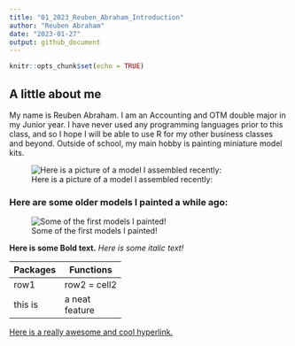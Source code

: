 ```yaml
---
title: "01_2023_Reuben_Abraham_Introduction"
author: "Reuben Abraham"
date: "2023-01-27"
output: github_document
---
```


```r
knitr::opts_chunk$set(echo = TRUE)
```

## A little about me

My name is Reuben Abraham. I am an Accounting and OTM double major in my Junior year. I have never used any programming languages prior to this class, and so I hope I will be able to use R for my other business classes and beyond. Outside of school, my main hobby is painting miniature model kits. 

![Here is a picture of a model I assembled recently:](Images/Mangler Squigs2.jpg)

### Here are some older models I painted a while ago:

![Some of the first models I painted!](Images/Orks.jpg)

**Here is some Bold text.**
*Here is some italic text!*

Packages | Functions
-------- | ---------
row1 | row2 = cell2
this is | a neat <br> feature

[Here is a really awesome and cool hyperlink.](https://www.youtube.com/watch?app=desktop&v=dQw4w9WgXcQ)